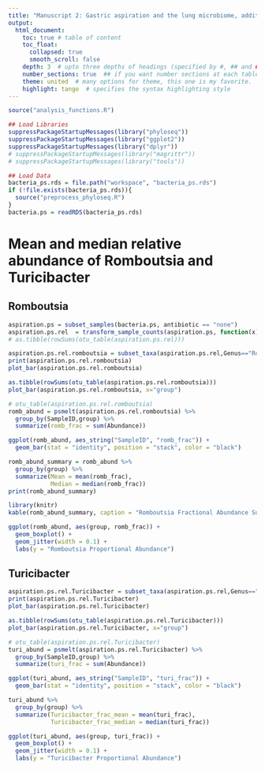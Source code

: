 ```yaml
---
title: "Manuscript 2: Gastric aspiration and the lung microbiome, additional analyses"
output: 
  html_document:
    toc: true # table of content 
    toc_float:
      collapsed: true
      smooth_scroll: false
    depth: 3  # upto three depths of headings (specified by #, ## and ###)
    number_sections: true  ## if you want number sections at each table header
    theme: united  # many options for theme, this one is my favorite.
    highlight: tango  # specifies the syntax highlighting style
---
```


<!---
From commandline run with the following:
Rscript -e "library(knitr); rmarkdown::render('aspiration_analysis_right_and_left_lungs.Rmd')"
-->

```r

source("analysis_functions.R")

## Load Libraries
suppressPackageStartupMessages(library("phyloseq"))
suppressPackageStartupMessages(library("ggplot2"))
suppressPackageStartupMessages(library("dplyr"))
# suppressPackageStartupMessages(library("magrittr"))
# suppressPackageStartupMessages(library("tools"))

## Load Data
bacteria_ps.rds = file.path("workspace", "bacteria_ps.rds")
if (!file.exists(bacteria_ps.rds)){
  source("preprocess_phyloseq.R")
}
bacteria.ps = readRDS(bacteria_ps.rds)
```

# Mean and median relative abundance of Romboutsia and Turicibacter
## Romboutsia

```r
aspiration.ps = subset_samples(bacteria.ps, antibiotic == "none")
aspiration.ps.rel  = transform_sample_counts(aspiration.ps, function(x) x / sum(x) )
# as.tibble(rowSums(otu_table(aspiration.ps.rel)))

aspiration.ps.rel.romboutsia = subset_taxa(aspiration.ps.rel,Genus=="Romboutsia")
print(aspiration.ps.rel.romboutsia)
plot_bar(aspiration.ps.rel.romboutsia)
```

```r
as.tibble(rowSums(otu_table(aspiration.ps.rel.romboutsia)))
plot_bar(aspiration.ps.rel.romboutsia, x="group")

# otu_table(aspiration.ps.rel.romboutsia)
romb_abund = psmelt(aspiration.ps.rel.romboutsia) %>% 
  group_by(SampleID,group) %>%
  summarize(romb_frac = sum(Abundance))

ggplot(romb_abund, aes_string("SampleID", "romb_frac")) +
  geom_bar(stat = "identity", position = "stack", color = "black")
```

```r
romb_abund_summary = romb_abund %>%
  group_by(group) %>%
  summarize(Mean = mean(romb_frac),
            Median = median(romb_frac))
print(romb_abund_summary)
```


```r
library(knitr)
kable(romb_abund_summary, caption = "Romboutsia Fractional Abundance Summary by Treatment Group")
```



```r
ggplot(romb_abund, aes(group, romb_frac)) +
  geom_boxplot() + 
  geom_jitter(width = 0.1) +
  labs(y = "Romboutsia Proportional Abundance")
```


## Turicibacter

```r
aspiration.ps.rel.Turicibacter = subset_taxa(aspiration.ps.rel,Genus=="Turicibacter")
print(aspiration.ps.rel.Turicibacter)
plot_bar(aspiration.ps.rel.Turicibacter)
```

```r
as.tibble(rowSums(otu_table(aspiration.ps.rel.Turicibacter)))
plot_bar(aspiration.ps.rel.Turicibacter, x="group")

# otu_table(aspiration.ps.rel.Turicibacter)
turi_abund = psmelt(aspiration.ps.rel.Turicibacter) %>% 
  group_by(SampleID,group) %>%
  summarize(turi_frac = sum(Abundance))

ggplot(turi_abund, aes_string("SampleID", "turi_frac")) +
  geom_bar(stat = "identity", position = "stack", color = "black")
```

```r
turi_abund %>% 
  group_by(group) %>%
  summarize(Turicibacter_frac_mean = mean(turi_frac),
            Turicibacter_frac_median = median(turi_frac))
```

```r
ggplot(turi_abund, aes(group, turi_frac)) +
  geom_boxplot() + 
  geom_jitter(width = 0.1) +
  labs(y = "Turicibacter Proportional Abundance")
```

